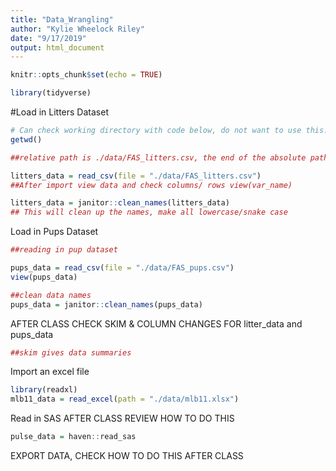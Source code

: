 ```yaml
---
title: "Data_Wrangling"
author: "Kylie Wheelock Riley"
date: "9/17/2019"
output: html_document
---
```


```r
knitr::opts_chunk$set(echo = TRUE)
```

```r
library(tidyverse)
```

#Load in Litters Dataset

```r

# Can check working directory with code below, do not want to use this. Want to use relative path. 
getwd()

##relative path is ./data/FAS_litters.csv, the end of the absolute path

litters_data = read_csv(file = "./data/FAS_litters.csv")
##After import view data and check columns/ rows view(var_name)

litters_data = janitor::clean_names(litters_data)
## This will clean up the names, make all lowercase/snake case
```

Load in Pups Dataset
```r
##reading in pup dataset

pups_data = read_csv(file = "./data/FAS_pups.csv")
view(pups_data)

##clean data names
pups_data = janitor::clean_names(pups_data)
```

AFTER CLASS CHECK SKIM & COLUMN CHANGES FOR litter_data and pups_data
```r
##skim gives data summaries
```

Import an excel file
```r
library(readxl)
mlb11_data = read_excel(path = "./data/mlb11.xlsx")
```

Read in SAS AFTER CLASS REVIEW HOW TO DO THIS
```r
pulse_data = haven::read_sas
```

EXPORT DATA, CHECK HOW TO DO THIS AFTER CLASS
